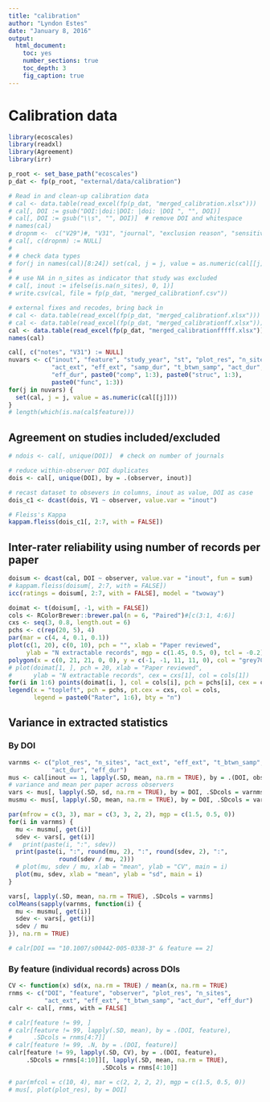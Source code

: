 ```yaml
---
title: "calibration"
author: "Lyndon Estes"
date: "January 8, 2016"
output: 
  html_document:
    toc: yes
    number_sections: true
    toc_depth: 3
    fig_caption: true
---
```


# Calibration data
```r
library(ecoscales)
library(readxl)
library(Agreement)
library(irr)

p_root <- set_base_path("ecoscales")
p_dat <- fp(p_root, "external/data/calibration")
```

```r
# Read in and clean-up calibration data
# cal <- data.table(read_excel(fp(p_dat, "merged_calibration.xlsx")))
# cal[, DOI := gsub("DOI:|doi:|DOI: |doi: |DOI ", "", DOI)]
# cal[, DOI := gsub("\\s", "", DOI)]  # remove DOI and whitespace
# names(cal)
# dropnm <-  c("V29")#, "V31", "journal", "exclusion reason", "sensitivity")
# cal[, c(dropnm) := NULL]
# 
# # check data types
# for(j in names(cal)[8:24]) set(cal, j = j, value = as.numeric(cal[[j]]))
# 
# # use NA in n_sites as indicator that study was excluded
# cal[, inout := ifelse(is.na(n_sites), 0, 1)]  
# write.csv(cal, file = fp(p_dat, "merged_calibrationf.csv"))
```

```r
# external fixes and recodes, bring back in
# cal <- data.table(read_excel(fp(p_dat, "merged_calibrationf.xlsx")))
# cal <- data.table(read_excel(fp(p_dat, "merged_calibrationff.xlsx")))
cal <- data.table(read_excel(fp(p_dat, "merged_calibrationfffff.xlsx")))
names(cal)

cal[, c("notes", "V31") := NULL]
nuvars <- c("inout", "feature", "study_year", "st", "plot_res", "n_sites",
            "act_ext", "eff_ext", "samp_dur", "t_btwn_samp", "act_dur", 
            "eff_dur", paste0("comp", 1:3), paste0("struc", 1:3), 
            paste0("func", 1:3))
for(j in nuvars) {
  set(cal, j = j, value = as.numeric(cal[[j]]))
}
# length(which(is.na(cal$feature)))

```

## Agreement on studies included/excluded
```r
# ndois <- cal[, unique(DOI)]  # check on number of journals

# reduce within-observer DOI duplicates 
dois <- cal[, unique(DOI), by = .(observer, inout)]

# recast dataset to obsevers in columns, inout as value, DOI as case
dois_c1 <- dcast(dois, V1 ~ observer, value.var = "inout")

# Fleiss's Kappa
kappam.fleiss(dois_c1[, 2:7, with = FALSE])
```

## Inter-rater reliability using number of records per paper
```r
doisum <- dcast(cal, DOI ~ observer, value.var = "inout", fun = sum)
# kappam.fleiss(doisum[, 2:7, with = FALSE])
icc(ratings = doisum[, 2:7, with = FALSE], model = "twoway")

```

```r
doimat <- t(doisum[, -1, with = FALSE])
cols <- RColorBrewer::brewer.pal(n = 6, "Paired")#[c(3:1, 4:6)]
cxs <- seq(3, 0.8, length.out = 6)
pchs <- c(rep(20, 5), 4)
par(mar = c(4, 4, 0.1, 0.1))
plot(c(1, 20), c(0, 10), pch = "", xlab = "Paper reviewed", 
     ylab = "N extractable records", mgp = c(1.45, 0.5, 0), tcl = -0.2)
polygon(x = c(0, 21, 21, 0, 0), y = c(-1, -1, 11, 11, 0), col = "grey70")
# plot(doimat[1, ], pch = 20, xlab = "Paper reviewed", 
#      ylab = "N extractable records", cex = cxs[1], col = cols[1])
for(i in 1:6) points(doimat[i, ], col = cols[i], pch = pchs[i], cex = cxs[i])
legend(x = "topleft", pch = pchs, pt.cex = cxs, col = cols, 
       legend = paste0("Rater", 1:6), bty = "n")

```

## Variance in extracted statistics
### By DOI
```r
varnms <- c("plot_res", "n_sites", "act_ext", "eff_ext", "t_btwn_samp", 
            "act_dur", "eff_dur")
mus <- cal[inout == 1, lapply(.SD, mean, na.rm = TRUE), by = .(DOI, observer),             .SDcols = varnms]  # mean variable val per paper per observer
# variance and mean per paper across observers
vars <- mus[, lapply(.SD, sd, na.rm = TRUE), by = DOI, .SDcols = varnms] 
musmu <- mus[, lapply(.SD, mean, na.rm = TRUE), by = DOI, .SDcols = varnms]

par(mfrow = c(3, 3), mar = c(3, 3, 2, 2), mgp = c(1.5, 0.5, 0))
for(i in varnms) {
  mu <- musmu[, get(i)]
  sdev <- vars[, get(i)]
#   print(paste(i, ":", sdev))
  print(paste(i, ":", round(mu, 2), ":", round(sdev, 2), ":", 
              round(sdev / mu, 2)))
  # plot(mu, sdev / mu, xlab = "mean", ylab = "CV", main = i)
  plot(mu, sdev, xlab = "mean", ylab = "sd", main = i)
}

vars[, lapply(.SD, mean, na.rm = TRUE), .SDcols = varnms]
colMeans(sapply(varnms, function(i) {
  mu <- musmu[, get(i)]
  sdev <- vars[, get(i)]
  sdev / mu
}), na.rm = TRUE)

# calr[DOI == "10.1007/s00442-005-0338-3" & feature == 2]
```


### By feature (individual records) across DOIs
```r
CV <- function(x) sd(x, na.rm = TRUE) / mean(x, na.rm = TRUE)
rnms <- c("DOI", "feature", "observer", "plot_res", "n_sites", 
          "act_ext", "eff_ext", "t_btwn_samp", "act_dur", "eff_dur")
calr <- cal[, rnms, with = FALSE]

# calr[feature != 99, ]
# calr[feature != 99, lapply(.SD, mean), by = .(DOI, feature), 
#      .SDcols = rnms[4:7]]
# calr[feature != 99, .N, by = .(DOI, feature)]
calr[feature != 99, lapply(.SD, CV), by = .(DOI, feature), 
     .SDcols = rnms[4:10]][, lapply(.SD, mean, na.rm = TRUE), 
                          .SDcols = rnms[4:10]]

# par(mfcol = c(10, 4), mar = c(2, 2, 2, 2), mgp = c(1.5, 0.5, 0))
# mus[, plot(plot_res), by = DOI]

```



